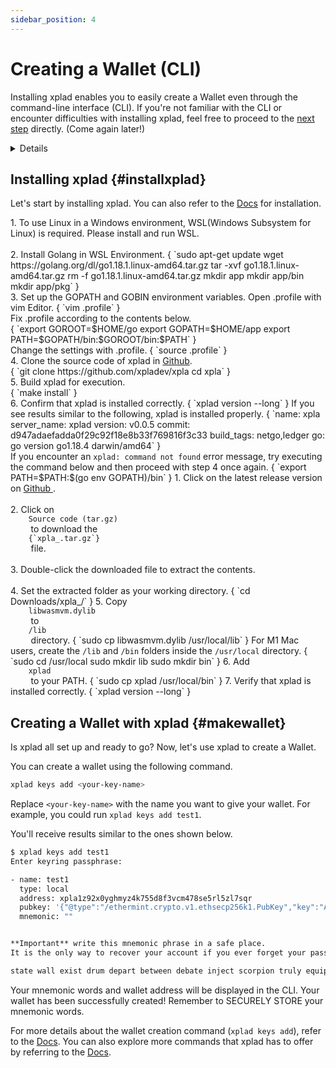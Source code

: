 ```yaml
---
sidebar_position: 4
---
```


# Creating a Wallet (CLI)


Installing xplad enables you to easily create a Wallet even through the command-line interface (CLI).
If you're not familiar with the CLI or encounter difficulties with installing xplad, feel free to proceed to the [next step](/startlearning/settings/create-wallet/get-testnet-xpla) directly. (Come again later!)

<Details summary="What is xplad?">

xplad is a CLI for direct interaction with the XPLA Chain.

With xplad, you can accomplish a variety of tasks. You can send queries, create transactions, and even use it for running a [Full-node](https://docs.xpla.io/full-node/full-node/run-a-full-node/overview/).

For more details about xplad, check the [Docs](https://docs.xpla.io/develop/develop/tools/xplad/install-xplad/) or [Github](https://github.com/xpladev/xpla).

</Details>

## Installing xplad {#installxplad}

Let's start by installing xplad. You can also refer to the [Docs](https://docs.xpla.io/develop/develop/tools/xplad/install-xplad/) for installation.

<Tabs groupId="operating-systems">

  <TabItem value="win" label="Windows">
    1. To use Linux in a Windows environment,<Link to="https://ubuntu.com/tutorials/install-ubuntu-on-wsl2-on-windows-11-with-gui-support#1-overview"> WSL(Windows Subsystem for Linux)</Link> is required. Please install and run WSL.
    <br />
    <br />
    2. Install <Link to="https://go.dev/">Golang</Link> in WSL Environment.
    <CodeBlock language="bash"> 
{
    `sudo apt-get update
wget https://golang.org/dl/go1.18.1.linux-amd64.tar.gz tar -xvf go1.18.1.linux-amd64.tar.gz
rm -f go1.18.1.linux-amd64.tar.gz
mkdir app
mkdir app/bin
mkdir app/pkg`
}
</CodeBlock>
    <br/>
    3. Set up the GOPATH and GOBIN environment variables. Open .profile with vim Editor.
    <CodeBlock language="bash"> 
{
    `vim .profile`
}
</CodeBlock>
    <br/>
    Fix .profile according to the contents below.
    <br/>
    <CodeBlock language="bash"> 
    {
    `export GOROOT=$HOME/go
export GOPATH=$HOME/app
export PATH=$GOPATH/bin:$GOROOT/bin:$PATH`
}
</CodeBlock>
<br/>
Change the settings with .profile.
    <CodeBlock language="bash"> 
    {
    `source .profile`
}
</CodeBlock>
    <br/>
    4. Clone the source code of xplad in <a target="_blank" href="https://github.com/xpladev/xpla">Github</a>.
    <br/>
    <CodeBlock language="bash">
{
    `git clone https://github.com/xpladev/xpla
cd xpla`
}
    </CodeBlock>
    <br/>
    5. Build xplad for execution.
    <br/>
    <CodeBlock language="bash">
    {
        `make install`
    }
    </CodeBlock>
    <br/>
    6. Confirm that xplad is installed correctly.
    <CodeBlock language="bash">
    {
        `xplad version --long`
    }
    </CodeBlock>
    If you see results similar to the following, xplad is installed properly. 
    <CodeBlock language="bash">
{
    `name: xpla
server_name: xplad
version: v0.0.5
commit: d947adaefadda0f29c92f18e8b33f769816f3c33
build_tags: netgo,ledger
go: go version go1.18.4 darwin/amd64`
}
    </CodeBlock>
    <br/>
    <Admonition type="danger" title="If you encounter an error…">
    If you encounter an  <code>xplad: command not found</code> error message, try executing the command below and then proceed with step 4 once again.
        <CodeBlock language="bash">
        {
            `export PATH=$PATH:$(go env GOPATH)/bin`
        }
        </CodeBlock>
    </Admonition>
  </TabItem>

  <TabItem value="mac" label="macOS">
    1. Click on the latest release version on <a target="_blank" href="https://github.com/xpladev/xpla/tags">
        Github
        </a>.
    <br/>
    <br/>
    2. Click on <code>
    Source code (tar.gz)
    </code> 
     &nbsp;to download the&nbsp; 
    <code>
    {`xpla_<latest-version-here>.tar.gz`}
    </code> file.
    <br/>
    <br/>
    3. Double-click the downloaded file to extract the contents.
    <br/>
    <br/>
    4. Set the extracted folder as your working directory.
    <CodeBlock language="bash">
    {
        `cd Downloads/xpla_<downloaded-version>/`
    }
    </CodeBlock>
    5. Copy <code>
    libwasmvm.dylib
    </code>&nbsp;to&nbsp;
    <code>
    /lib
    </code>
     &nbsp;directory.
    <CodeBlock language="bash">
    {
        `sudo cp libwasmvm.dylib /usr/local/lib`
    }
    </CodeBlock>
    <Admonition type="danger" title="If you encounter an error…">
    For M1 Mac users, create the <code>/lib</code> and <code>/bin</code> folders inside the <code>/usr/local</code> directory.
        <CodeBlock language="bash">
{
    `sudo cd /usr/local
sudo mkdir lib
sudo mkdir bin`
}
        </CodeBlock>
    </Admonition>
    6. Add  <code>
    xplad
    </code> to your PATH.
    <CodeBlock language="bash">
    {
        `sudo cp xplad /usr/local/bin`
    }
    </CodeBlock>
    7. Verify that xplad is installed correctly.
    <CodeBlock language="bash">
    {
        `xplad version --long`
    }
    </CodeBlock>


  </TabItem>
</Tabs>

## Creating a Wallet with xplad {#makewallet}

Is xplad all set up and ready to go? Now, let's use xplad to create a Wallet.

You can create a wallet using the following command.

```bash
xplad keys add <your-key-name>
```

Replace `<your-key-name>` with the name you want to give your wallet. For example, you could run `xplad keys add test1`.

You'll receive results similar to the ones shown below.

```bash
$ xplad keys add test1
Enter keyring passphrase:

- name: test1
  type: local
  address: xpla1z92x0yghmyz4k755d8f3vcm478se5rl5zl7sqr
  pubkey: '{"@type":"/ethermint.crypto.v1.ethsecp256k1.PubKey","key":"AgTUIN8fbHKx9O26MkdWIsV+97/trkIbLD/cqU7m4s6N"}'
  mnemonic: ""


**Important** write this mnemonic phrase in a safe place.
It is the only way to recover your account if you ever forget your password.

state wall exist drum depart between debate inject scorpion truly equip smile height window rural install crystal crumble lock begin inform blur since army
```

Your mnemonic words and wallet address will be displayed in the CLI. Your wallet has been successfully created! Remember to SECURELY STORE your mnemonic words.

For more details about the wallet creation command (`xplad keys add`), refer to the [Docs](https://docs.xpla.io/develop/develop/tools/xplad/subcommands/#keys-add). You can also explore more commands that xplad has to offer by referring to the [Docs](https://docs.xpla.io/develop/develop/tools/xplad/commands/).